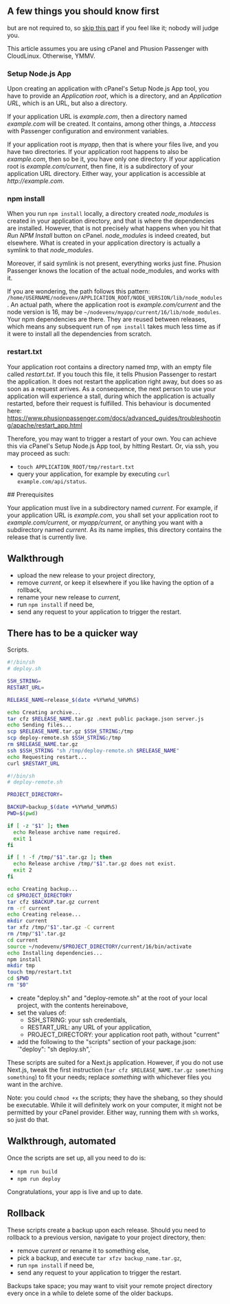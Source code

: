 ## A few things you should know first

but are not required to, so [skip this part](#prerequisites) if you feel like it; nobody will judge you.

This article assumes you are using cPanel and Phusion Passenger with CloudLinux. Otherwise, YMMV.

### Setup Node.js App

Upon creating an application with cPanel's Setup Node.js App tool, you have to provide an _Application root_, which is a directory, and an _Application URL_, which is an URL, but also a directory. 

If your application URL is _example.com_, then a directory named _example.com_ will be created. It contains, among other things, a _.htaccess_ with Passenger configuration and environment variables.

If your application root is _myapp_, then that is where your files live, and you have two directories. If your application root happens to also be _example.com_, then so be it, you have only one directory. If your application root is _example.com/current_, then fine, it is a subdirectory of your application URL directory. Either way, your application is accessible at _http://example.com_.

### npm install

When you run `npm install` locally, a directory created _node_modules_ is created in your application directory, and that is where the dependencies are installed. However, that is not precisely what happens when you hit that _Run NPM Install_ button on cPanel. _node_modules_ is indeed created, but elsewhere. What is created in your application directory is actually a symlink to that _node_modules_.

Moreover, if said symlink is not present, everything works just fine. Phusion Passenger knows the location of the actual node_modules, and works with it.

If you are wondering, the path follows this pattern: `/home/USERNAME/nodevenv/APPLICATION_ROOT/NODE_VERSION/lib/node_modules`. An actual path, where the application root is _example.com/current_ and the node version is 16, may be `~/nodevenv/myapp/current/16/lib/node_modules`. Your npm dependencies are there. They are reused between releases, which means any subsequent run of `npm install` takes much less time as if it were to install all the dependencies from scratch.

### restart.txt

Your application root contains a directory named _tmp_, with an empty file called _restart.txt_. If you touch this file, it tells Phusion Passenger to restart the application. It does not restart the application right away, but does so as soon as a request arrives. As a consequence, the next person to use your application will experience a stall, during which the application is actually restarted, before their request is fulfilled. This behaviour is documented here: https://www.phusionpassenger.com/docs/advanced_guides/troubleshooting/apache/restart_app.html

Therefore, you may want to trigger a restart of your own. You can achieve this via cPanel's Setup Node.js App tool, by hitting Restart. Or, via ssh, you may proceed as such:
- `touch APPLICATION_ROOT/tmp/restart.txt`
- query your application, for example by executing `curl example.com/api/status`.

<span id='prerequisites'/>
## Prerequisites

Your application must live in a subdirectory named _current_. For example, if your application URL is _example.com_, you shall set your application root to _example.com/current_, or _myapp/current_, or anything you want with a subdirectory named _current_. As its name implies, this directory contains the release that is currently live.

## Walkthrough

- upload the new release to your project directory,
- remove _current_, or keep it elsewhere if you like having the option of a rollback,
- rename your new release to _current_,
- run `npm install` if need be,
- send any request to your application to trigger the restart.

## There has to be a quicker way

Scripts.

```sh
#!/bin/sh
# deploy.sh

SSH_STRING=
RESTART_URL=

RELEASE_NAME=release_$(date +%Y%m%d_%H%M%S)

echo Creating archive...
tar cfz $RELEASE_NAME.tar.gz .next public package.json server.js
echo Sending files...
scp $RELEASE_NAME.tar.gz $SSH_STRING:/tmp
scp deploy-remote.sh $SSH_STRING:/tmp
rm $RELEASE_NAME.tar.gz
ssh $SSH_STRING "sh /tmp/deploy-remote.sh $RELEASE_NAME"
echo Requesting restart...
curl $RESTART_URL
```



```sh
#!/bin/sh
# deploy-remote.sh

PROJECT_DIRECTORY=

BACKUP=backup_$(date +%Y%m%d_%H%M%S)
PWD=$(pwd)

if [ -z "$1" ]; then
  echo Release archive name required.
  exit 1
fi

if [ ! -f /tmp/"$1".tar.gz ]; then
  echo Release archive /tmp/"$1".tar.gz does not exist.
  exit 2
fi

echo Creating backup...
cd $PROJECT_DIRECTORY
tar cfz $BACKUP.tar.gz current
rm -rf current
echo Creating release...
mkdir current
tar xfz /tmp/"$1".tar.gz -C current
rm /tmp/"$1".tar.gz
cd current
source ~/nodevenv/$PROJECT_DIRECTORY/current/16/bin/activate
echo Installing dependencies...
npm install
mkdir tmp
touch tmp/restart.txt
cd $PWD
rm "$0"
```

<ul>
  <li>create "deploy.sh" and "deploy-remote.sh" at the root of your local project, with the contents hereinabove,</li>
  <li>set the values of: <ul>
    <li>SSH_STRING: your ssh credentials,</li>
    <li>RESTART_URL: any URL of your application,</li>
    <li>PROJECT_DIRECTORY: your application root path, without "current"</li></ul></li>
<li>add the following to the "scripts" section of your package.json: `"deploy": "sh deploy.sh",`</li>
</ul>

These scripts are suited for a Next.js application. However, if you do not use Next.js, tweak the first instruction (`tar cfz $RELEASE_NAME.tar.gz something something`) to fit your needs; replace _something_ with whichever files you want in the archive.

Note: you could `chmod +x` the scripts; they have the shebang, so they should be executable. While it will definitely work on your computer, it might not be permitted by your cPanel provider. Either way, running them with `sh` works, so just do that.


## Walkthrough, automated

Once the scripts are set up, all you need to do is:

- `npm run build`
- `npm run deploy`

Congratulations, your app is live and up to date.


## Rollback

These scripts create a backup upon each release. Should you need to rollback to a previous version, navigate to your project directory, then:
- remove _current_ or rename it to something else,
- pick a backup, and execute `tar xfzv backup_name.tar.gz`,
- run `npm install` if need be,
- send any request to your application to trigger the restart.

Backups take space; you may want to visit your remote project directory every once in a while to delete some of the older backups.

